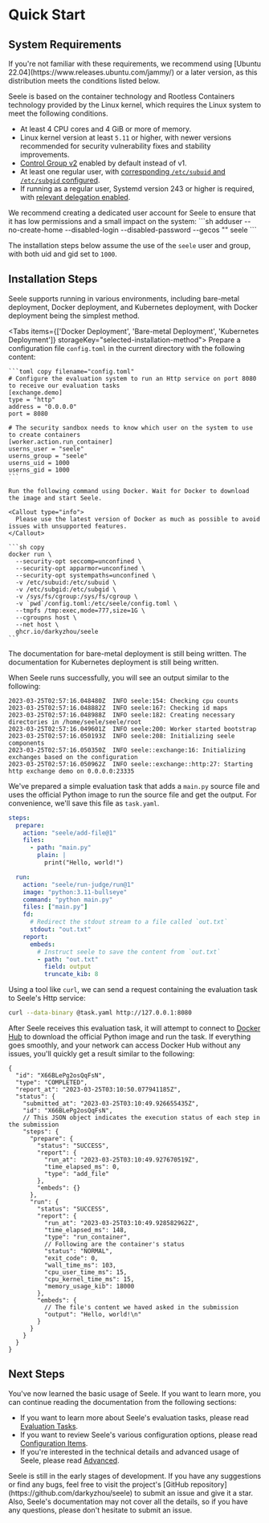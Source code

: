# Quick Start

## System Requirements

<Callout type="info">
  If you're not familiar with these requirements, we recommend using [Ubuntu
  22.04](https://www.releases.ubuntu.com/jammy/) or a later version, as this
  distribution meets the conditions listed below.
</Callout>

Seele is based on the container technology and Rootless Containers technology provided by the Linux kernel, which requires the Linux system to meet the following conditions.

- At least 4 CPU cores and 4 GiB or more of memory.
- Linux kernel version at least `5.11` or higher, with newer versions recommended for security vulnerability fixes and stability improvements.
- [Control Group v2](https://www.kernel.org/doc/html/latest/admin-guide/cgroup-v2.html) enabled by default instead of v1.
- At least one regular user, with [corresponding `/etc/subuid` and `/etc/subgid` configured](https://rootlesscontaine.rs/getting-started/common/subuid/).
- If running as a regular user, Systemd version 243 or higher is required, with [relevant delegation enabled](https://rootlesscontaine.rs/getting-started/common/cgroup2/#enabling-cpu-cpuset-and-io-delegation).

<Callout type="info">
We recommend creating a dedicated user account for Seele to ensure that it has low permissions and a small impact on the system:
```sh
adduser --no-create-home --disabled-login --disabled-password --gecos "" seele
```

The installation steps below assume the use of the `seele` user and group, with both uid and gid set to `1000`.

</Callout>

## Installation Steps

Seele supports running in various environments, including bare-metal deployment, Docker deployment, and Kubernetes deployment, with Docker deployment being the simplest method.

<Tabs items={['Docker Deployment', 'Bare-metal Deployment', 'Kubernetes Deployment']} storageKey="selected-installation-method">
  <Tab>
    Prepare a configuration file `config.toml` in the current directory with the following content:

    ```toml copy filename="config.toml"
    # Configure the evaluation system to run an Http service on port 8080 to receive our evaluation tasks
    [exchange.demo]
    type = "http"
    address = "0.0.0.0"
    port = 8080

    # The security sandbox needs to know which user on the system to use to create containers
    [worker.action.run_container]
    userns_user = "seele"
    userns_group = "seele"
    userns_uid = 1000
    userns_gid = 1000
    ```

    Run the following command using Docker. Wait for Docker to download the image and start Seele.

    <Callout type="info">
      Please use the latest version of Docker as much as possible to avoid issues with unsupported features.
    </Callout>

    ```sh copy
    docker run \
      --security-opt seccomp=unconfined \
      --security-opt apparmor=unconfined \
      --security-opt systempaths=unconfined \
      -v /etc/subuid:/etc/subuid \
      -v /etc/subgid:/etc/subgid \
      -v /sys/fs/cgroup:/sys/fs/cgroup \
      -v `pwd`/config.toml:/etc/seele/config.toml \
      --tmpfs /tmp:exec,mode=777,size=1G \
      --cgroupns host \
      --net host \
      ghcr.io/darkyzhou/seele
    ```

  </Tab>
  <Tab>
  The documentation for bare-metal deployment is still being written.
  </Tab>
  <Tab>
  The documentation for Kubernetes deployment is still being written.
  </Tab>
</Tabs>

When Seele runs successfully, you will see an output similar to the following:

```log
2023-03-25T02:57:16.048480Z  INFO seele:154: Checking cpu counts
2023-03-25T02:57:16.048882Z  INFO seele:167: Checking id maps
2023-03-25T02:57:16.048988Z  INFO seele:182: Creating necessary directories in /home/seele/seele/root
2023-03-25T02:57:16.049601Z  INFO seele:200: Worker started bootstrap
2023-03-25T02:57:16.050193Z  INFO seele:208: Initializing seele components
2023-03-25T02:57:16.050350Z  INFO seele::exchange:16: Initializing exchanges based on the configuration
2023-03-25T02:57:16.050962Z  INFO seele::exchange::http:27: Starting http exchange demo on 0.0.0.0:23335
```

We've prepared a simple evaluation task that adds a `main.py` source file and uses the official Python image to run the source file and get the output.
For convenience, we'll save this file as `task.yaml`.

```yaml copy filename="task.yaml"
steps:
  prepare:
    action: "seele/add-file@1"
    files:
      - path: "main.py"
        plain: |
          print("Hello, world!")

  run:
    action: "seele/run-judge/run@1"
    image: "python:3.11-bullseye"
    command: "python main.py"
    files: ["main.py"]
    fd:
      # Redirect the stdout stream to a file called `out.txt`
      stdout: "out.txt"
    report:
      embeds:
        # Instruct seele to save the content from `out.txt`
        - path: "out.txt"
          field: output
          truncate_kib: 8
```

Using a tool like `curl`, we can send a request containing the evaluation task to Seele's Http service:

```sh copy
curl --data-binary @task.yaml http://127.0.0.1:8080
```

After Seele receives this evaluation task, it will attempt to connect to [Docker Hub](https://hub.docker.com) to download the official Python image and run the task.
If everything goes smoothly, and your network can access Docker Hub without any issues, you'll quickly get a result similar to the following:

```jsonc
{
  "id": "X66BLePg2osQqFsN",
  "type": "COMPLETED",
  "report_at": "2023-03-25T03:10:50.077941185Z",
  "status": {
    "submitted_at": "2023-03-25T03:10:49.926655435Z",
    "id": "X66BLePg2osQqFsN",
    // This JSON object indicates the execution status of each step in the submission
    "steps": {
      "prepare": {
        "status": "SUCCESS",
        "report": {
          "run_at": "2023-03-25T03:10:49.927670519Z",
          "time_elapsed_ms": 0,
          "type": "add_file"
        },
        "embeds": {}
      },
      "run": {
        "status": "SUCCESS",
        "report": {
          "run_at": "2023-03-25T03:10:49.928582962Z",
          "time_elapsed_ms": 148,
          "type": "run_container",
          // Following are the container's status
          "status": "NORMAL",
          "exit_code": 0,
          "wall_time_ms": 103,
          "cpu_user_time_ms": 15,
          "cpu_kernel_time_ms": 15,
          "memory_usage_kib": 18000
        },
        "embeds": {
          // The file's content we haved asked in the submission
          "output": "Hello, world!\n"
        }
      }
    }
  }
}
```

## Next Steps

You've now learned the basic usage of Seele. If you want to learn more, you can continue reading the documentation from the following sections:

- If you want to learn more about Seele's evaluation tasks, please read [Evaluation Tasks](/tasks/description).
- If you want to review Seele's various configuration options, please read [Configuration Items](/configurations/file).
- If you're interested in the technical details and advanced usage of Seele, please read [Advanced](/advanced/architecture).

<Callout type="info">
  Seele is still in the early stages of development. If you have any suggestions
  or find any bugs, feel free to visit the project's [GitHub
  repository](https://github.com/darkyzhou/seele) to submit an issue and give it
  a star. Also, Seele's documentation may not cover all the details, so if you
  have any questions, please don't hesitate to submit an issue.
</Callout>
